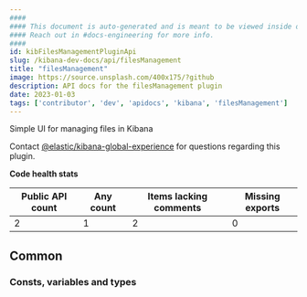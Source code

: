 ```yaml
---
####
#### This document is auto-generated and is meant to be viewed inside our experimental, new docs system.
#### Reach out in #docs-engineering for more info.
####
id: kibFilesManagementPluginApi
slug: /kibana-dev-docs/api/filesManagement
title: "filesManagement"
image: https://source.unsplash.com/400x175/?github
description: API docs for the filesManagement plugin
date: 2023-01-03
tags: ['contributor', 'dev', 'apidocs', 'kibana', 'filesManagement']
---
```


Simple UI for managing files in Kibana

Contact [@elastic/kibana-global-experience](https://github.com/orgs/elastic/teams/@elastic/kibana-global-experience) for questions regarding this plugin.

**Code health stats**

| Public API count  | Any count | Items lacking comments | Missing exports |
|-------------------|-----------|------------------------|-----------------|
| 2 | 1 | 2 | 0 |

## Common

### Consts, variables and types
<DocDefinitionList data={filesManagementObj.common.misc}/>


